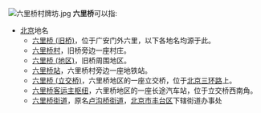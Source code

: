 [[File:六里桥村牌坊.jpg|thumb]]
'''六里桥'''可以指:
*[[北京|北京]]地名
**[[六里桥_(旧桥)|六里桥 (旧桥)]]，位于广安门外六里，以下各地名均源于此。
**[[六里桥村|六里桥村]]，旧桥旁边一座村庄。
**[[六里桥_(地区)|六里桥 (地区)]]，旧桥周围地区。
**[[六里桥站|六里桥站]]，六里桥村旁边一座地铁站。
**[[六里桥_(立交桥)|六里桥 (立交桥)]]，六里桥地区的一座立交桥，位于[[北京三环路|北京三环路]]上。
**[[六里桥客运主枢纽|六里桥客运主枢纽]]，六里桥地区的一座长途汽车站，位于立交桥西南角。
**[[六里桥街道|六里桥街道]]，原名[[卢沟桥街道|卢沟桥街道]]，[[北京市|北京市]][[丰台区|丰台区]]下辖街道办事处
{{disambig|Cat=三字地名消歧义|N}}